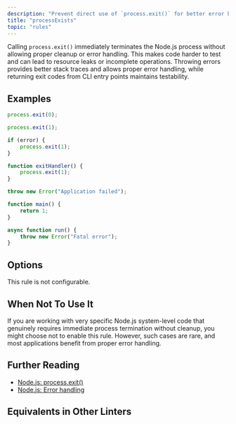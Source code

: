 ```yaml
---
description: "Prevent direct use of `process.exit()` for better error handling and testing."
title: "processExists"
topic: "rules"
---
```




<RuleSummary plugin="node" rule="processExists" />

Calling `process.exit()` immediately terminates the Node.js process without allowing proper cleanup or error handling.
This makes code harder to test and can lead to resource leaks or incomplete operations.
Throwing errors provides better stack traces and allows proper error handling, while returning exit codes from CLI entry points maintains testability.

## Examples

<Tabs>
<TabItem label="❌ Incorrect">

```ts
process.exit(0);

process.exit(1);

if (error) {
	process.exit(1);
}

function exitHandler() {
	process.exit(1);
}
```

</TabItem>
<TabItem label="✅ Correct">

```ts
throw new Error("Application failed");

function main() {
	return 1;
}

async function run() {
	throw new Error("Fatal error");
}
```

</TabItem>
</Tabs>

## Options

This rule is not configurable.

## When Not To Use It

If you are working with very specific Node.js system-level code that genuinely requires immediate process termination without cleanup, you might choose not to enable this rule.
However, such cases are rare, and most applications benefit from proper error handling.

## Further Reading

- [Node.js: process.exit()](https://nodejs.org/api/process.html#processexitcode)
- [Node.js: Error handling](https://nodejs.org/api/errors.html)

## Equivalents in Other Linters

<RuleEquivalents pluginId="node" ruleId="processExists" />

